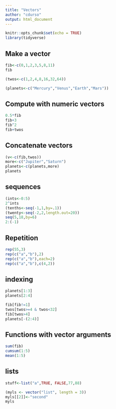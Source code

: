 ---
title: "Vectors"
author: "cdurso"
output: html_document
---

```{r setup, include=FALSE}
knitr::opts_chunk$set(echo = TRUE)
library(tidyverse)
```

## Make a vector

```{r}
fib<-c(0,1,2,3,5,8,11)
fib

(twos<-c(1,2,4,8,16,32,64))

(planets<-c("Mercury","Venus","Earth","Mars"))
```

## Compute with numeric vectors

```{r}
0.5*fib
fib+3
fib^2
fib+twos
```
## Concatenate vectors

```{r}
(v<-c(fib,twos))
more<-c("Jupiter","Saturn")
planets<-c(planets,more)
planets
```


## sequences

```{r}
(ints<-0:5)
2^ints
(tenths<-seq(-1,1,by=.1))
(twenty<-seq(-2,2,length.out=20))
seq(5,18,by=6)
2:(-1)
```
## Repetition

```{r}
rep(55,3)
rep(c("a","b"),2)
rep(c("a","b"),each=2)
rep(c("a","b"),c(4,2))

```


## indexing

```{r}
planets[1:3]
planets[2:4]

fib[fib!=1]
twos[twos>=4 & twos<32]
fib[twos>4]
planets[-(2:4)]
```

## Functions with vector arguments

```{r}
sum(fib)
cumsum(1:5)
mean(1:5)
```

## lists

```{r}
stuff<-list("a",TRUE, FALSE,77,88)

(myls <- vector("list", length = 3))
myls[[2]]<-"second"
myls
```

